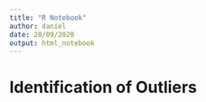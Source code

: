 ```yaml
---
title: "R Notebook"
author: daniel
date: 28/09/2020
output: html_notebook
---
```


# Identification of Outliers
```r
```
